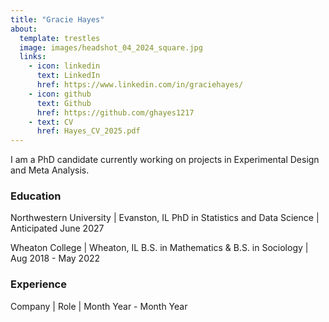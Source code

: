 ```yaml
---
title: "Gracie Hayes"
about:
  template: trestles
  image: images/headshot_04_2024_square.jpg
  links:
    - icon: linkedin
      text: LinkedIn
      href: https://www.linkedin.com/in/graciehayes/
    - icon: github
      text: Github
      href: https://github.com/ghayes1217
    - text: CV
      href: Hayes_CV_2025.pdf
---
```


:::{#hero-heading}

I am a PhD candidate currently working on projects in Experimental Design and Meta Analysis.

### Education

Northwestern University | Evanston, IL
PhD in Statistics and Data Science | Anticipated June 2027

Wheaton College | Wheaton, IL
B.S. in Mathematics & B.S. in Sociology | Aug 2018 - May 2022

### Experience

Company | Role | Month Year - Month Year

:::
